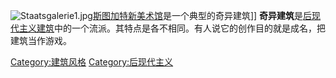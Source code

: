 {{Unreferenced|time=2017-01-31T12:00:14+00:00}}
[[File:Staatsgalerie1.jpg|thumb]][[斯图加特新美术馆|斯图加特新美术馆]]是一个典型的奇异建筑]]
'''奇异建筑'''是[[后现代主义建筑|后现代主义建筑]]中的一个流派。其特点是各不相同。有人说它的创作目的就是成名{{Fact|time=2007-07-16T11:04:04Z}}，把建筑当作游戏。

{{Arch-stub}}

[[Category:建筑风格|Category:建筑风格]]
[[Category:后现代主义|Category:后现代主义]]